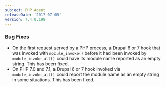 ```yaml
---
subject: PHP Agent
releaseDate: '2017-07-05'
version: 7.4.0.198
---
```


### Bug Fixes

* On the first request served by a PHP process, a Drupal 6 or 7 hook that was invoked with `module_invoke()` before it had been invoked by `module_invoke_all()` could have its module name reported as an empty string. This has been fixed.
* On PHP 7.0 and 7.1, a Drupal 6 or 7 hook invoked via `module_invoke_all()` could report the module name as an empty string in some situations. This has been fixed.
